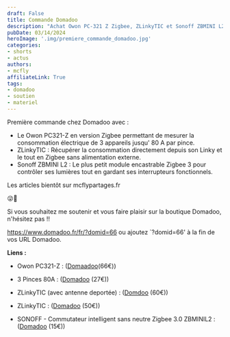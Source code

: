 ```yaml
---
draft: False
title: Commande Domadoo
description: "Achat Owon PC-321 Z Zigbee, ZLinkyTIC et Sonoff ZBMINI L2. Compte affiliation avec Domadoo."
pubDate: 03/14/2024
heroImage: '.img/premiere_commande_domadoo.jpg'
categories: 
- shorts
- actus
authors: 
- mcfly
affiliateLink: True
tags:
- domadoo
- soutien
- materiel
---
```


Première commande chez Domadoo avec :
* Le Owon PC321-Z en version Zigbee permettant de mesurer la consommation électrique de 3 appareils jusqu' 80 A par pince.
* ZLinkyTIC : Récupérer la consommation directement depuis son Linky et le tout en Zigbee sans alimentation externe.
* Sonoff ZBMINI L2 : Le plus petit module encastrable Zigbee 3 pour contrôler ses lumières tout en gardant ses interrupteurs fonctionnels.

Les articles bientôt sur mcflypartages.fr

😜🧐

Si vous souhaitez me soutenir et vous faire plaisir sur la boutique Domadoo, n'hésitez pas !!

https://www.domadoo.fr/fr/?domid=66 ou ajoutez `?domid=66' à la fin de vos URL Domadoo.


**Liens :**
* Owon PC321-Z : ([Domaadoo](https://www.domadoo.fr/fr/peripheriques/6372-owon-compteur-de-consommation-electrique-zigbee-monophasetriphase-80-a-300a.html?domid=66)(66€))
* 3 Pinces 80A : ([Domadoo](https://www.domadoo.fr/fr/accessoires-electriques/6367-owon-3-pinces-amperemetriques-80a-pour-compteur-de-consommation-owon.html?domid=66) (27€))

* ZLinkyTIC (avec antenne deportée) : ([Domdoo](https://www.domadoo.fr/fr/domotique/6397-module-tic-zigbee-30-pour-compteur-linky-a-antenne-externe-lixee-zlinky-tic.html?domid=66) (60€))
* ZLinkyTIC : ([Domadoo](https://www.domadoo.fr/fr/box-domotique/5914-lixee-module-tic-vers-zigbee-30-pour-compteur-linky-lixee-zlinky-3770014375148.html?domid=66) (50€))

* SONOFF - Commutateur intelligent sans neutre Zigbee 3.0 ZBMINIL2 : ([Domadoo](https://www.domadoo.fr/fr/peripheriques/6619-sonoff-commutateur-intelligent-sans-neutre-zigbee-30-zbminil2.html?domid=66) (15€))